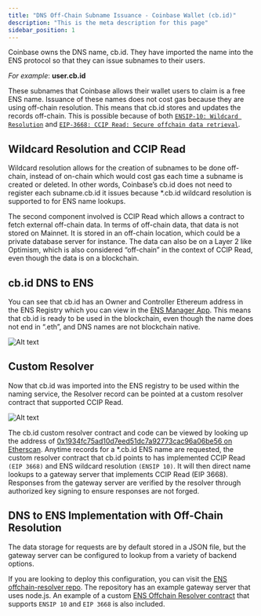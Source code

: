 ```yaml
---
title: "DNS Off-Chain Subname Issuance - Coinbase Wallet (cb.id)"
description: "This is the meta description for this page"
sidebar_position: 1
---
```


Coinbase owns the DNS name, cb.id. They have imported the name into the ENS protocol so that they can issue subnames to their users. 

*For example*: **user.cb.id**

These subnames that Coinbase allows their wallet users to claim is a free ENS name. Issuance of these names does not cost gas because they are using off-chain resolution. This means that cb.id stores and updates the records off-chain. This is possible because of both [`ENSIP-10: Wildcard Resolution`](https://docs.ens.domains/ens-improvement-proposals/ensip-10-wildcard-resolution) and [`EIP-3668: CCIP Read: Secure offchain data retrieval`](https://eips.ethereum.org/EIPS/eip-3668).

## Wildcard Resolution and CCIP Read

Wildcard resolution allows for the creation of subnames to be done off-chain, instead of on-chain which would cost gas each time a subname is created or deleted. In other words, Coinbase’s cb.id does not need to register each subname.cb.id it issues because *.cb.id wildcard resolution is supported to for ENS name lookups.

The second component involved is CCIP Read which allows a contract to fetch external off-chain data. In terms of off-chain data, that data is not stored on Mainnet. It is stored in an off-chain location, which could be a private database server for instance. The data can also be on a Layer 2 like Optimism, which is also considered “off-chain” in the context of CCIP Read, even though the data is on a blockchain.


## cb.id DNS to ENS

You can see that cb.id has an Owner and Controller Ethereum address in the ENS Registry which you can view in the [ENS Manager App](https://app.ens.domains/name/cb.id/details). This means that cb.id is ready to be used in the blockchain, even though the name does not end in “.eth”, and DNS names are not blockchain native.

![Alt text](https://dnstoens.com/images/cb-id-imported.png "DNS to ENS imported cb.id")

## Custom Resolver

Now that cb.id was imported into the ENS registry to be used within the naming service, the Resolver record can be pointed at a custom resolver contract that supported CCIP Read.

![Alt text](https://dnstoens.com/images/cb-id-custom-resolver.png "ENS offchain resolver")

The cb.id custom resolver contract and code can be viewed by looking up the address of [0x1934fc75ad10d7eed51dc7a92773cac96a06be56 on Etherscan](https://etherscan.io/address/0x1934fc75ad10d7eed51dc7a92773cac96a06be56#code). Anytime records for a *.cb.id ENS name are requested, the custom resolver contract that cb.id points to has implemented CCIP Read `(EIP 3668)` and ENS wildcard resolution `(ENSIP 10)`. It will then direct name lookups to a gateway server that implements CCIP Read (EIP 3668). Responses from the gateway server are verified by the resolver through authorized key signing to ensure responses are not forged.

## DNS to ENS Implementation with Off-Chain Resolution

The data storage for requests are by default stored in a JSON file, but the gateway server can be configured to lookup from a variety of backend options.

If you are looking to deploy this configuration, you can visit the [ENS offchain-resolver repo](https://github.com/ensdomains/offchain-resolver). The repository has an example gateway server that uses node.js. An example of a custom [ENS Offchain Resolver contract](https://github.com/ensdomains/offchain-resolver/tree/main/packages/contracts) that supports `ENSIP 10` and `EIP 3668` is also included.
